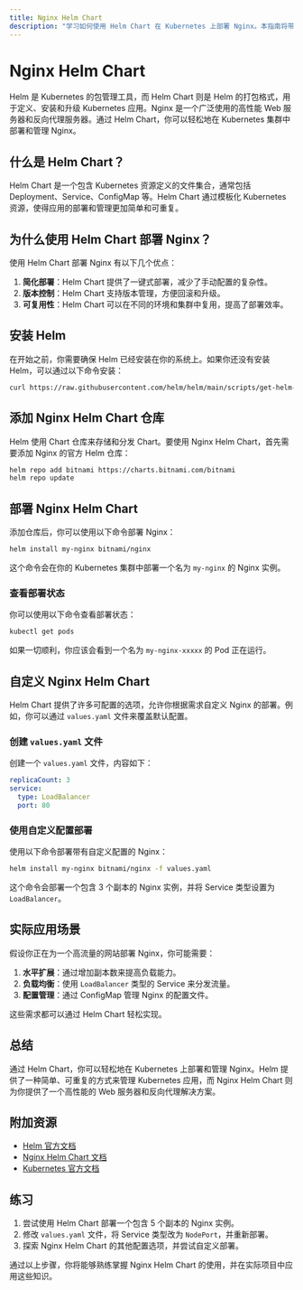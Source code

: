 ```yaml
---
title: Nginx Helm Chart
description: "学习如何使用 Helm Chart 在 Kubernetes 上部署 Nginx。本指南将带你从基础概念到实际应用，帮助你掌握 Nginx Helm Chart 的使用方法。"
---
```


# Nginx Helm Chart

Helm 是 Kubernetes 的包管理工具，而 Helm Chart 则是 Helm 的打包格式，用于定义、安装和升级 Kubernetes 应用。Nginx 是一个广泛使用的高性能 Web 服务器和反向代理服务器。通过 Helm Chart，你可以轻松地在 Kubernetes 集群中部署和管理 Nginx。

## 什么是 Helm Chart？

Helm Chart 是一个包含 Kubernetes 资源定义的文件集合，通常包括 Deployment、Service、ConfigMap 等。Helm Chart 通过模板化 Kubernetes 资源，使得应用的部署和管理更加简单和可重复。

## 为什么使用 Helm Chart 部署 Nginx？

使用 Helm Chart 部署 Nginx 有以下几个优点：

1. **简化部署**：Helm Chart 提供了一键式部署，减少了手动配置的复杂性。
2. **版本控制**：Helm Chart 支持版本管理，方便回滚和升级。
3. **可复用性**：Helm Chart 可以在不同的环境和集群中复用，提高了部署效率。

## 安装 Helm

在开始之前，你需要确保 Helm 已经安装在你的系统上。如果你还没有安装 Helm，可以通过以下命令安装：

```bash
curl https://raw.githubusercontent.com/helm/helm/main/scripts/get-helm-3 | bash
```

## 添加 Nginx Helm Chart 仓库

Helm 使用 Chart 仓库来存储和分发 Chart。要使用 Nginx Helm Chart，首先需要添加 Nginx 的官方 Helm 仓库：

```bash
helm repo add bitnami https://charts.bitnami.com/bitnami
helm repo update
```

## 部署 Nginx Helm Chart

添加仓库后，你可以使用以下命令部署 Nginx：

```bash
helm install my-nginx bitnami/nginx
```

这个命令会在你的 Kubernetes 集群中部署一个名为 `my-nginx` 的 Nginx 实例。

### 查看部署状态

你可以使用以下命令查看部署状态：

```bash
kubectl get pods
```

如果一切顺利，你应该会看到一个名为 `my-nginx-xxxxx` 的 Pod 正在运行。

## 自定义 Nginx Helm Chart

Helm Chart 提供了许多可配置的选项，允许你根据需求自定义 Nginx 的部署。例如，你可以通过 `values.yaml` 文件来覆盖默认配置。

### 创建 `values.yaml` 文件

创建一个 `values.yaml` 文件，内容如下：

```yaml
replicaCount: 3
service:
  type: LoadBalancer
  port: 80
```

### 使用自定义配置部署

使用以下命令部署带有自定义配置的 Nginx：

```bash
helm install my-nginx bitnami/nginx -f values.yaml
```

这个命令会部署一个包含 3 个副本的 Nginx 实例，并将 Service 类型设置为 `LoadBalancer`。

## 实际应用场景

假设你正在为一个高流量的网站部署 Nginx，你可能需要：

1. **水平扩展**：通过增加副本数来提高负载能力。
2. **负载均衡**：使用 `LoadBalancer` 类型的 Service 来分发流量。
3. **配置管理**：通过 ConfigMap 管理 Nginx 的配置文件。

这些需求都可以通过 Helm Chart 轻松实现。

## 总结

通过 Helm Chart，你可以轻松地在 Kubernetes 上部署和管理 Nginx。Helm 提供了一种简单、可重复的方式来管理 Kubernetes 应用，而 Nginx Helm Chart 则为你提供了一个高性能的 Web 服务器和反向代理解决方案。

## 附加资源

- [Helm 官方文档](https://helm.sh/docs/)
- [Nginx Helm Chart 文档](https://artifacthub.io/packages/helm/bitnami/nginx)
- [Kubernetes 官方文档](https://kubernetes.io/docs/home/)

## 练习

1. 尝试使用 Helm Chart 部署一个包含 5 个副本的 Nginx 实例。
2. 修改 `values.yaml` 文件，将 Service 类型改为 `NodePort`，并重新部署。
3. 探索 Nginx Helm Chart 的其他配置选项，并尝试自定义部署。

通过以上步骤，你将能够熟练掌握 Nginx Helm Chart 的使用，并在实际项目中应用这些知识。